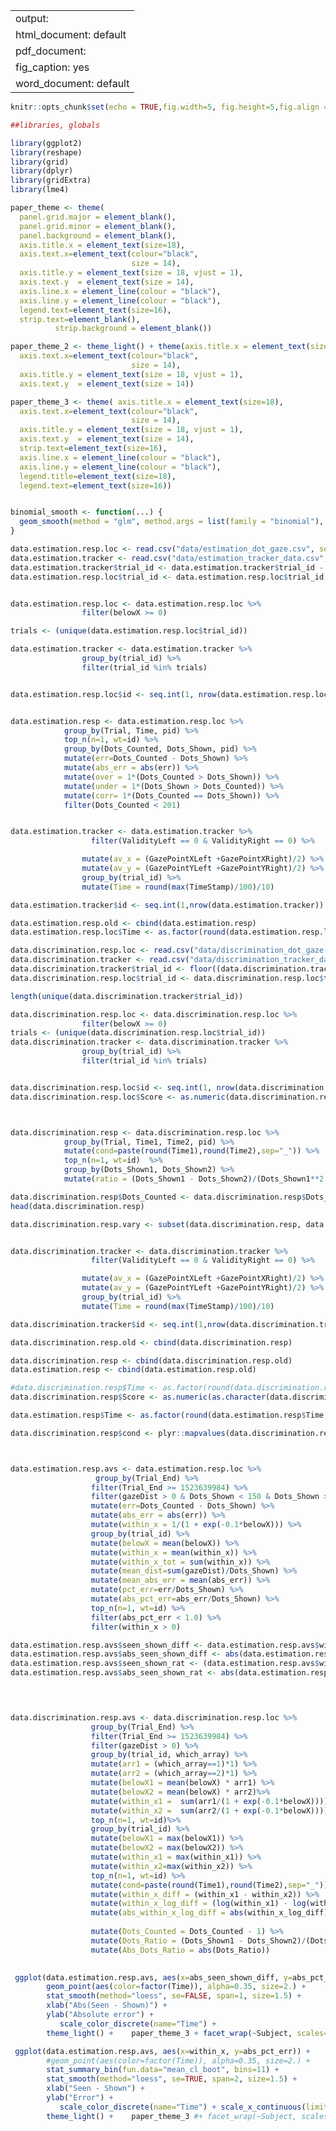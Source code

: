 

---
output:
  html_document: default
  pdf_document:
    fig_caption: yes
  word_document: default
---

```r
knitr::opts_chunk$set(echo = TRUE,fig.width=5, fig.height=5,fig.align = "center",cache=TRUE)
```


```r
##libraries, globals

library(ggplot2)
library(reshape)
library(grid)
library(dplyr)
library(gridExtra)
library(lme4)

paper_theme <- theme(
  panel.grid.major = element_blank(), 
  panel.grid.minor = element_blank(), 
  panel.background = element_blank(),
  axis.title.x = element_text(size=18),
  axis.text.x=element_text(colour="black", 
                           size = 14), 
  axis.title.y = element_text(size = 18, vjust = 1),
  axis.text.y  = element_text(size = 14),
  axis.line.x = element_line(colour = "black"), 
  axis.line.y = element_line(colour = "black"),
  legend.text=element_text(size=16),
  strip.text=element_blank(),
          strip.background = element_blank())

paper_theme_2 <- theme_light() + theme(axis.title.x = element_text(size=18),
  axis.text.x=element_text(colour="black", 
                           size = 14), 
  axis.title.y = element_text(size = 18, vjust = 1),
  axis.text.y  = element_text(size = 14))

paper_theme_3 <- theme( axis.title.x = element_text(size=18),
  axis.text.x=element_text(colour="black", 
                           size = 14), 
  axis.title.y = element_text(size = 18, vjust = 1),
  axis.text.y  = element_text(size = 14),
  strip.text=element_text(size=16),
  axis.line.x = element_line(colour = "black"), 
  axis.line.y = element_line(colour = "black"),
  legend.title=element_text(size=18),
  legend.text=element_text(size=16))  


binomial_smooth <- function(...) {
  geom_smooth(method = "glm", method.args = list(family = "binomial"), ...)
}
```

```r

data.estimation.resp.loc <- read.csv("data/estimation_dot_gaze.csv", sep="\t")
data.estimation.tracker <- read.csv("data/estimation_tracker_data.csv", sep="\t")
data.estimation.tracker$trial_id <- data.estimation.tracker$trial_id - 1
data.estimation.resp.loc$trial_id <- data.estimation.resp.loc$trial_id - 1


data.estimation.resp.loc <- data.estimation.resp.loc %>%
                filter(belowX >= 0)

trials <- (unique(data.estimation.resp.loc$trial_id))

data.estimation.tracker <- data.estimation.tracker %>%
                group_by(trial_id) %>%
                filter(trial_id %in% trials)


data.estimation.resp.loc$id <- seq.int(1, nrow(data.estimation.resp.loc))


data.estimation.resp <- data.estimation.resp.loc %>%
            group_by(Trial, Time, pid) %>%
            top_n(n=1, wt=id) %>%
            group_by(Dots_Counted, Dots_Shown, pid) %>%
            mutate(err=Dots_Counted - Dots_Shown) %>%
            mutate(abs_err = abs(err)) %>%
            mutate(over = 1*(Dots_Counted > Dots_Shown)) %>%
            mutate(under = 1*(Dots_Shown > Dots_Counted)) %>%
            mutate(corr= 1*(Dots_Counted == Dots_Shown)) %>%
            filter(Dots_Counted < 201)


data.estimation.tracker <- data.estimation.tracker %>%
                  filter(ValidityLeft == 0 & ValidityRight == 0) %>%

                mutate(av_x = (GazePointXLeft +GazePointXRight)/2) %>%
                mutate(av_y = (GazePointYLeft +GazePointYRight)/2) %>%
                group_by(trial_id) %>%
                mutate(Time = round(max(TimeStamp)/100)/10)

data.estimation.tracker$id <- seq.int(1,nrow(data.estimation.tracker))

data.estimation.resp.old <- cbind(data.estimation.resp)
data.estimation.resp.loc$Time <- as.factor(round(data.estimation.resp.loc$Time,2))

```

```r


data.discrimination.resp.loc <- read.csv("data/discrimination_dot_gaze.csv", sep="\t")
data.discrimination.tracker <- read.csv("data/discrimination_tracker_data.csv", sep="\t")
data.discrimination.tracker$trial_id <- floor((data.discrimination.tracker$trial_id - 1)/2)
data.discrimination.resp.loc$trial_id <- data.discrimination.resp.loc$trial_id - 1

length(unique(data.discrimination.tracker$trial_id))

data.discrimination.resp.loc <- data.discrimination.resp.loc %>%
                filter(belowX >= 0)
trials <- (unique(data.discrimination.resp.loc$trial_id))
data.discrimination.tracker <- data.discrimination.tracker %>%
                group_by(trial_id) %>%
                filter(trial_id %in% trials)


data.discrimination.resp.loc$id <- seq.int(1, nrow(data.discrimination.resp.loc))
data.discrimination.resp.loc$Score <- as.numeric(data.discrimination.resp.loc$Score) - 1



data.discrimination.resp <- data.discrimination.resp.loc %>%
            group_by(Trial, Time1, Time2, pid) %>%
            mutate(cond=paste(round(Time1),round(Time2),sep="_")) %>%
            top_n(n=1, wt=id)  %>%
            group_by(Dots_Shown1, Dots_Shown2) %>%
            mutate(ratio = (Dots_Shown1 - Dots_Shown2)/(Dots_Shown1**2 + Dots_Shown2**2) ** 0.5)  

data.discrimination.resp$Dots_Counted <- data.discrimination.resp$Dots_Counted - 1
head(data.discrimination.resp)

data.discrimination.resp.vary <- subset(data.discrimination.resp, data.discrimination.resp$Time1 != data.discrimination.resp$Time2)


data.discrimination.tracker <- data.discrimination.tracker %>%
                  filter(ValidityLeft == 0 & ValidityRight == 0) %>%

                mutate(av_x = (GazePointXLeft +GazePointXRight)/2) %>%
                mutate(av_y = (GazePointYLeft +GazePointYRight)/2) %>%
                group_by(trial_id) %>%
                mutate(Time = round(max(TimeStamp)/100)/10)

data.discrimination.tracker$id <- seq.int(1,nrow(data.discrimination.tracker))

data.discrimination.resp.old <- cbind(data.discrimination.resp)
```



```r

data.discrimination.resp <- cbind(data.discrimination.resp.old)
data.estimation.resp <- cbind(data.estimation.resp.old)

#data.discrimination.resp$Time <- as.factor(round(data.discrimination.resp$Time1,2))
data.discrimination.resp$Score <- as.numeric(as.character(data.discrimination.resp$Score))

data.estimation.resp$Time <- as.factor(round(data.estimation.resp$Time,2))

data.discrimination.resp$cond <- plyr::mapvalues(data.discrimination.resp$cond, from = c("0_0", "0_1", "1_0", "1_1"), to = c("Short_Short", "Short_Long", "Long_Short", "Long_Long"))



data.estimation.resp.avs <- data.estimation.resp.loc %>%
                   group_by(Trial_End) %>%
                  filter(Trial_End >= 1523639984) %>%
                  filter(gazeDist > 0 & Dots_Shown < 150 & Dots_Shown >= 10) %>%
                  mutate(err=Dots_Counted - Dots_Shown) %>%
                  mutate(abs_err = abs(err)) %>%
                  mutate(within_x = 1/(1 + exp(-0.1*belowX))) %>%
                  group_by(trial_id) %>% 
                  mutate(belowX = mean(belowX)) %>%
                  mutate(within_x = mean(within_x)) %>%
                  mutate(within_x_tot = sum(within_x)) %>%
                  mutate(mean_dist=sum(gazeDist)/Dots_Shown) %>%
                  mutate(mean_abs_err = mean(abs_err)) %>%
                  mutate(pct_err=err/Dots_Shown) %>%
                  mutate(abs_pct_err=abs_err/Dots_Shown) %>%
                  top_n(n=1, wt=id) %>% 
                  filter(abs_pct_err < 1.0) %>%
                  filter(within_x > 0) 

data.estimation.resp.avs$seen_shown_diff <- data.estimation.resp.avs$within_x_tot - data.estimation.resp.avs$Dots_Shown
data.estimation.resp.avs$abs_seen_shown_diff <- abs(data.estimation.resp.avs$seen_shown_diff)
data.estimation.resp.avs$seen_shown_rat <- (data.estimation.resp.avs$within_x_tot)/data.estimation.resp.avs$Dots_Shown
data.estimation.resp.avs$abs_seen_shown_rat <- abs(data.estimation.resp.avs$seen_shown_rat)

 


data.discrimination.resp.avs <- data.discrimination.resp.loc %>%
                  group_by(Trial_End) %>%
                  filter(Trial_End >= 1523639984) %>%
                  filter(gazeDist > 0) %>%
                  group_by(trial_id, which_array) %>%
                  mutate(arr1 = (which_array==1)*1) %>%
                  mutate(arr2 = (which_array==2)*1) %>%
                  mutate(belowX1 = mean(belowX) * arr1) %>%
                  mutate(belowX2 = mean(belowX) * arr2)%>%
                  mutate(within_x1 =  sum(arr1/(1 + exp(-0.1*belowX)))) %>%
                  mutate(within_x2 =  sum(arr2/(1 + exp(-0.1*belowX)))) %>%
                  top_n(n=1, wt=id)%>%
                  group_by(trial_id) %>%
                  mutate(belowX1 = max(belowX1)) %>%
                  mutate(belowX2 = max(belowX2)) %>%
                  mutate(within_x1 = max(within_x1)) %>%
                  mutate(within_x2=max(within_x2)) %>%
                  top_n(n=1, wt=id) %>%
                  mutate(cond=paste(round(Time1),round(Time2),sep="_")) %>%
                  mutate(within_x_diff = (within_x1 - within_x2)) %>%
                  mutate(within_x_log_diff = (log(within_x1) - log(within_x2)))  %>%
                  mutate(abs_within_x_log_diff = abs(within_x_log_diff))  %>%
      
                  mutate(Dots_Counted = Dots_Counted - 1) %>%
                  mutate(Dots_Ratio = (Dots_Shown1 - Dots_Shown2)/(Dots_Shown1**2 + Dots_Shown2**2)**0.5) %>%
                  mutate(Abs_Dots_Ratio = abs(Dots_Ratio))
  

```


```r
 ggplot(data.estimation.resp.avs, aes(x=abs_seen_shown_diff, y=abs_pct_err)) +
        geom_point(aes(color=factor(Time)), alpha=0.35, size=2.) +
        stat_smooth(method="loess", se=FALSE, span=1, size=1.5) +
        xlab("Abs(Seen - Shown)") +
        ylab("Absolute error") +
           scale_color_discrete(name="Time") +
        theme_light() +    paper_theme_3 + facet_wrap(~Subject, scales="free_y")

 ggplot(data.estimation.resp.avs, aes(x=within_x, y=abs_pct_err)) +
        #geom_point(aes(color=factor(Time)), alpha=0.35, size=2.) +
        stat_summary_bin(fun.data="mean_cl_boot", bins=11) +
        stat_smooth(method="loess", se=TRUE, span=2, size=1.5) +
        xlab("Seen - Shown") +
        ylab("Error") +
           scale_color_discrete(name="Time") + scale_x_continuous(limits=range(data.estimation.resp.avs$within_x)) +
        theme_light() +    paper_theme_3 #+ facet_wrap(~Subject, scales="free_y")

```


